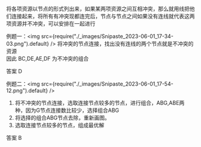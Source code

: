 将各项资源以节点的形式列出来，如果某两项资源之间互相冲突，那么就用线把他们连接起来，将所有有冲突现都连完后，节点与节点之间如果没有连线就代表这两项资源并不冲突，可以安排在一起进行

例题一：<img src={require("./_images/Snipaste_2023-06-01_17-34-03.png").default} />
将冲突的节点连接，找出没有连线的两个节点就是不冲突的资源  
因此 BC,DE,AE,DF 为不冲突的组合

答案 D


例题二：<img src={require("./_images/Snipaste_2023-06-01_17-54-12.png").default} />
1. 将不冲突的节点连接，选取连接节点较多的节点，进行组合，ABG,ABE两种，因为G节点连接数比较少，选择组合ABG
2. 将选择的组合ABG节点去除，重新画图。
3. 选取连接节点较多的节点，组成最优解

答案 B
